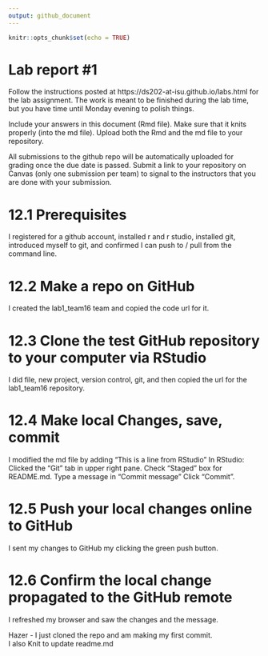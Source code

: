 ```yaml
---
output: github_document
---
```


<!-- README.md is generated from README.Rmd. Please edit the README.Rmd file -->


```r
knitr::opts_chunk$set(echo = TRUE)
```

# Lab report #1

Follow the instructions posted at https://ds202-at-isu.github.io/labs.html for the lab assignment. The work is meant to be finished during the lab time, but you have time until Monday evening to polish things.

Include your answers in this document (Rmd file). Make sure that it knits properly (into the md file). Upload both the Rmd and the md file to your repository.  

All submissions to the github repo will be automatically uploaded for grading once the due date is passed.
Submit a link to your repository on Canvas (only one submission per team) to signal to the instructors that you are done with your submission.

# 12.1 Prerequisites 

I registered for a github account, installed r and r studio, installed git, introduced myself to git, and confirmed I can push to / pull from the command line. 

# 12.2 Make a repo on GitHub 

I created the lab1_team16 team and copied the code url for it. 

# 12.3 Clone the test GitHub repository to your computer via RStudio 

I did file, new project, version control, git, and then copied the url for the lab1_team16  repository. 

# 12.4 Make local Changes, save, commit 

I modified the md file by adding "This is a line from RStudio" 
In RStudio:
Clicked the “Git” tab in upper right pane.
Check “Staged” box for README.md.
Type a message in “Commit message”
Click “Commit”.

# 12.5 Push your local changes online to GitHub 


I sent my changes to GitHub my clicking the green push button.

# 12.6 Confirm the local change propagated to the GitHub remote 

I refreshed my browser and saw the changes and the message.

Hazer - I just cloned the repo and am making my first commit.\
I also Knit to update readme.md

